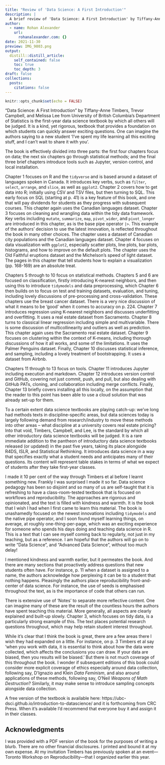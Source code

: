 ```yaml
---
title: "Review of 'Data Science: A First Introduction'"
description: |
  A brief review of 'Data Science: A First Introduction' by Tiffany-Anne Timbers, Trevor Campbell, and Melissa Lee.
author:
  - name: Rohan Alexander
    url:
      rohanalexander.com: {}
date: 2021-11-30
preview: IMG_9803.png
output:
  distill::distill_article:
    self_contained: false
    toc: true
    toc_depth: 3
draft: false
collections:
  posts:
    citations: false
---
```



```r
knitr::opts_chunk$set(echo = FALSE)
```

"Data Science: A First Introduction" by Tiffany-Anne Timbers, Trevor Campbell, and Melissa Lee from University of British Columbia's Department of Statistics is the first-year data science textbook by which all others will be judged. It is a kind, yet rigorous, textbook that provides a foundation on which students can quickly answer exciting questions. One can imagine the authors saying to a new student 'I've spent my life learning all this exciting stuff, and I can't wait to share it with you'.

The book is effectively divided into three parts: the first four chapters focus on data; the next six chapters go through statistical methods; and the final three brief chapters introduce tools such as Jupyter, version control, and local installation.

Chapter 1 focuses on R and the `tidyverse` and is based around a dataset of languages spoken in Canada. It introduces key verbs, such as `filter`, `select`, `arrange`, and `slice`, as well as `ggplot2`. Chapter 2 covers how to get data into R; initially using CSV and TSV files, but then turning to SQL. This early focus on SQL (starting at p. 41) is a key feature of this book, and one that will pay dividends for students as they progress with subsequent courses. This chapter again uses the Canadian languages dataset. Chapter 3 focuses on cleaning and wrangling data within the tidy data framework. Key verbs including `mutate`, `summarize`, `map`, `pivot_wider`, and `pivot_longer` are introduced in this chapter, as is the base pipe operator `|>`. This example of the authors' decision to use the latest innovation, is reflected throughout the book in many other choices. The chapter uses a dataset of Canadian city populations and the Canadian languages dataset. Chapter 4 focuses on data visualization with `ggplot2`, especially scatter plots, line plots, bar plots, histograms, and how to improve on the default plots. The chapter uses the Old Faithful eruptions dataset and the Michelson's speed of light dataset. The pages in this chapter that tell students how to explain a visualization (pp. 168-169) are an absolute treat.

Chapters 5 through to 10 focus on statistical methods. Chapters 5 and 6 are focused on classification, firstly introducing K-nearest neighbors, and then using this to introduce `tidymodels` and data preprocessing, which Chapter 6 then builds on to focus on test and training datasets, evaluation, and tuning, including lovely discussions of pre-processing and cross-validation. These chapters use the breast cancer dataset. There is a very nice discussion of what it means to be 'good' when it comes to accuracy on p. 224. Chapter 7 introduces regression using K-nearest neighbors and discusses underfitting and overfitting. It uses a real estate dataset from Sacramento. Chapter 8 turns to classical linear regression including simple and multivariable. There is some discussion of multicollinearity and outliers as well as prediction. This chapter again uses the Sacramento real estate dataset. Chapter 9 focuses on clustering within the context of K-means, including thorough discussions of how it all works, and some of the limitations. It uses the Palmer Penguins dataset. Finally, Chapter 10 discusses statistical inference, and sampling, including a lovely treatment of bootstrapping. It uses a dataset from Airbnb.

Chapters 11 through to 13 focus on tools. Chapter 11 introduces Jupyter including execution and markdown. Chapter 12 introduces version control and GitHub, covering not just commit, push, and pull, but also dealing with GitHub PATs, cloning, and collaboration including merge conflicts. Finally, Chapter 13 briefly covers installing all this locally, on the assumption that the reader to this point has been able to use a cloud solution that was already set-up for them.

To a certain extent data science textbooks are playing catch-up: we've long had methods texts in discipline-specific areas, but data sciences today is largely following demand from research/industry to move these methods into other areas – what discipline at a university covers real estate pricing? Into that void, Timbers, Campbell, and Lee, is the standard by which all other introductory data science textbooks will be judged. It is a rare immediate addition to the pantheon of introductory data science textbooks released (or updated) in the past five years, taking its place alongside R4DS, ISLR, and Statistical Rethinking. It introduces data science in a way that specifies exactly what a student needs and anticipates many of their questions. Its content will represent table stakes in terms of what we expect of students after they take first-year classes.

I made it 10 per cent of the way through Timbers et al before I learnt something new. Frankly I was surprised I made it so far. Data science pedagogy has been so disjoint and so many of us are self-taught that it is refreshing to have a class-room-tested textbook that is focused on workflows and reproducibility. The approaches are rigorous and opinionated, and the text is filled with kindness and warmth. It is the book that I wish I had when I first came to learn this material. The book is unashamedly focused on the newest innovations including `tidymodels` and the native pipe operator, and I soon found myself learning things, on average, at roughly one-thing-per-page, which was an exciting experience for someone who spends his days doing and teaching data science in R. This is a text that I can see myself coming back to regularly, not just in my teaching, but as a reference. I am hopeful that the authors will go on to write "Data Science", and "Advanced Data Science", without too much delay!

I mentioned kindness and warmth earlier, but it permeates the book. And there are many sections that proactively address questions that new students often have. For instance, p. 11 when a dataset is assigned to a name, the authors acknowledge how perplexing it can be to a student that nothing happens. Pleasingly the authors place reproducibility front-and-center of data science. For instance, the use of seeds is emphasised throughout the text, as is the importance of code that others can run.

There is extensive use of 'Notes' to separate more reflective content. One can imagine many of these are the result of the countless hours the authors have spent teaching this material. More generally, all aspects are clearly explained and built-up slowly. Chapter 3, which focuses on tidy data, is a particularly strong example of this. The text places potential research questions throughout, which may help retain student interest throughout.

While it's clear that I think the book is great, there are a few areas there I wish they had expanded on a little. For instance, on p. 3 Timbers et al say 'when you work with data, it is essential to think about how the data were collected, which affects the conclusions you can draw. If your data are biased, then you results will be biased.' But there is not much coverage of this throughout the book. I wonder if subsequent editions of this book could consider more explicit coverage of ethics especially around data collection, following say, D'Ignazio and Klein *Data Feminism*, and also around applications of these methods, following say, O'Neil *Weapons of Math Destruction*? Similarly, it may make sense to introduce sampling concepts alongside data collection.

A free version of the textbook is available here: https://ubc-dsci.github.io/introduction-to-datascience/ and it is forthcoming from CRC Press. When it's available I'd recommend that everyone buy it and assign it in their classes.




## Acknowledgments {.appendix}

I was provided with a PDF version of the book for the purposes of writing a blurb. There are no other financial disclosures. I printed and bound it at my own expense. At my invitation Timbers has previously spoken at an event---Toronto Workshop on Reproducibility---that I organized earlier this year.
